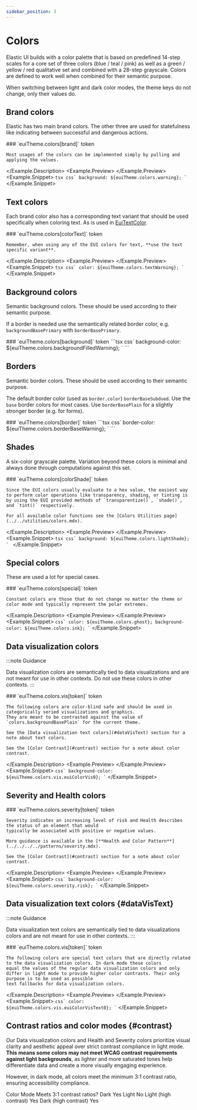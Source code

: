 ```yaml
---
sidebar_position: 3
---
```


# Colors


Elastic UI builds with a color palette that is based on predefined 14-step scales for a core set of three colors (blue / teal / pink) as well as a green / yellow / red qualitative set and combined with a 28-step grayscale.
Colors are defined to work well when combined for their semantic purpose.

When switching between light and dark color modes, the theme keys do not change, only their values do.


<ForcedColorsWarning />

## Brand colors

Elastic has two main brand colors. The other three are used for statefulness like indicating between successful and dangerous actions.


<Example>
  <Example.Description>
    ### `euiTheme.colors[brand]` <Badge color="hollow">token</Badge>

    Most usages of the colors can be implemented simply by pulling and applying the values.
  </Example.Description>
  <Example.Preview>
    <BrandColorPreview />
  </Example.Preview>
  <Example.Snippet>
    ```tsx
    css`
      background: ${euiTheme.colors.warning};
    `
    ```
  </Example.Snippet>
</Example>

<EuiSpacer />

<BrandColorsTable />

## Text colors

Each brand color also has a corresponding text variant that should be used specifically when coloring text. As is used in [EuiTextColor](../../../../components/display/text.mdx#coloring-text).


<Example>
  <Example.Description>
    ### `euiTheme.colors[colorText]` <Badge color="hollow">token</Badge>

    Remember, when using any of the EUI colors for text, **use the text specific variant**.
  </Example.Description>
  <Example.Preview>
    <TextColorPreview />
  </Example.Preview>
  <Example.Snippet>
    ```tsx
    css`
      color: ${euiTheme.colors.textWarning};
    `
    ```
  </Example.Snippet>
</Example>

<EuiSpacer />

<TextColorsTable />

## Background colors

Semantic background colors. These should be used according to their semantic purpose.

If a border is needed use the semantically related border color, e.g. `backgroundBasePrimary` with `borderBasePrimary`.


<Example>
  <Example.Description>
    ### `euiTheme.colors[background]` <Badge color="hollow">token</Badge>
  </Example.Description>
  <Example.Preview>
    <BackgroundColorPreview />
  </Example.Preview>
  <Example.Snippet>
    ```tsx
    css`
      background-color: ${euiTheme.colors.backgroundFilledWarning};
    `
    ```
  </Example.Snippet>
</Example>

<EuiSpacer />

<BackgroundColorsTable />

## Borders

Semantic border colors. These should be used according to their semantic purpose.

The default border color (used as `border.color`) `borderBaseSubdued`.
Use the `base` border colors for most cases. Use `borderBasePlain` for a slightly stronger border (e.g. for forms).


<Example>
  <Example.Description>
    ### `euiTheme.colors[border]` <Badge color="hollow">token</Badge>
  </Example.Description>
  <Example.Preview>
    <BorderColorPreview />
  </Example.Preview>
  <Example.Snippet>
    ```tsx
    css`
      border-color: ${euiTheme.colors.borderBaseWarning};
    `
    ```
  </Example.Snippet>
</Example>

<br />

<BorderColorsTable />

## Shades

A six-color grayscale palette. Variation beyond these colors is minimal and always done through computations against this set.


<Example>
  <Example.Description>
    ### `euiTheme.colors[colorShade]` <Badge color="hollow">token</Badge>

    Since the EUI colors usually evaluate to a hex value, the easiest way to perform color operations like transparency, shading, or tinting is by using the EUI provided methods of `transparentize()`, `shade()`, and `tint()` respectively.

    For all available color functions see the [Colors Utilities page](../../utilities/colors.mdx).
  </Example.Description>
  <Example.Preview>
    <ShadeColorPreview />
  </Example.Preview>
  <Example.Snippet>
    ```tsx
    css`
      background: ${euiTheme.colors.lightShade};
    `
    ```
  </Example.Snippet>
</Example>

<EuiSpacer />

<ShadeColorsTable />

## Special colors

These are used a lot for special cases.


<Example>
  <Example.Description>
    ### `euiTheme.colors[special]` <Badge color="hollow">token</Badge>

    Constant colors are those that do not change no matter the theme or color mode and typically represent the polar extremes.
  </Example.Description>
  <Example.Preview>
    <SpecialColorsPreview />
  </Example.Preview>
  <Example.Snippet>
    ```
    css`
      color: ${euiTheme.colors.ghost};
      background-color: ${euiTheme.colors.ink};
    `
    ```
  </Example.Snippet>
</Example>

<EuiSpacer />

<SpecialColorsTable />

## Data visualization colors

:::note Guidance

Data visualization colors are semantically tied to data visualizations and are not meant for use in other contexts. Do not use these colors in other contexts.
:::



<Example>
  <Example.Description>
    ### `euiTheme.colors.vis[token]` <Badge color="hollow">token</Badge>

    The following colors are color-blind safe and should be used in categorically seried visualizations and graphics.
    They are meant to be contrasted against the value of `colors.backgroundBasePlain` for the current theme.

    See the [Data visualization text colors](#dataVisText) section for a note about text colors.

    See the [Color Contrast](#contrast) section for a note about color contrast.
  </Example.Description>
  <Example.Preview>
    <DataVisColorsPreview />
  </Example.Preview>
  <Example.Snippet>
    ```
    css`
      background-color: ${euiTheme.colors.vis.euiColorVis0};
    `
    ```
  </Example.Snippet>
</Example>

<EuiSpacer />

<DataVisColorsTable />

## Severity and Health colors


<Example>
  <Example.Description>
    ### `euiTheme.colors.severity[token]` <Badge color="hollow">token</Badge>

    Severity indicates an increasing level of risk and Health describes the status of an element that would 
    typically be associated with positive or negative values.

    More guidance is available in the [**Health and Color Pattern**](../../../../patterns/severity.mdx).

    See the [Color Contrast](#contrast) section for a note about color contrast.
  </Example.Description>
  <Example.Preview>
    <SeverityColorsPreview />
  </Example.Preview>
  <Example.Snippet>
    ```
    css`
      background-color: ${euiTheme.colors.severity.risk};
    `
    ```
  </Example.Snippet>
</Example>

<EuiSpacer />

<SeverityColorsTable />


## Data visualization text colors {#dataVisText}

:::note Guidance

Data visualization text colors are semantically tied to data visualizations colors and are not meant for use in other contexts. 
:::



<Example>
  <Example.Description>
    ### `euiTheme.colors.vis[token]` <Badge color="hollow">token</Badge>

    The following colors are special text colors that are directly related to the data visualization colors. In dark mode these colors 
    equal the values of the regular data visualization colors and only differ in light mode to provide higher color contrasts. Their only purpose is to be used as possible 
    text fallbacks for data visualization colors.
  </Example.Description>
  <Example.Preview>
    <DataVisTextColorsPreview />
  </Example.Preview>
  <Example.Snippet>
    ```
    css`
      color: ${euiTheme.colors.vis.euiColorVisText0};
    `
    ```
  </Example.Snippet>
</Example>

<EuiSpacer />

<DataVisTextColorsTable />

## Contrast ratios and color modes {#contrast}

Our Data visualization colors and Health and Severity colors prioritize visual clarity and aesthetic appeal over strict contrast compliance in light mode. **This means some colors may not meet WCAG contrast requirements against light backgrounds**, as lighter and more saturated tones help differentiate data and create a more visually engaging experience.

However, in dark mode, all colors meet the minimum 3:1 contrast ratio, ensuring accessibility compliance. 


<EuiTable>
  <EuiTableHeader>
    <EuiTableHeaderCell>Color Mode</EuiTableHeaderCell>
    <EuiTableHeaderCell>Meets 3:1 contrast ratios?</EuiTableHeaderCell>
  </EuiTableHeader>
  <EuiTableRow>
    <EuiTableRowCell>Dark</EuiTableRowCell>
    <EuiTableRowCell>Yes</EuiTableRowCell>
  </EuiTableRow>
  <EuiTableRow>
    <EuiTableRowCell>Light</EuiTableRowCell>
    <EuiTableRowCell>No</EuiTableRowCell>
  </EuiTableRow>
  <EuiTableRow>
    <EuiTableRowCell>Light (high contrast)</EuiTableRowCell>
    <EuiTableRowCell>Yes</EuiTableRowCell>
  </EuiTableRow>
  <EuiTableRow>
    <EuiTableRowCell>Dark (high contrast)</EuiTableRowCell>
    <EuiTableRowCell>Yes</EuiTableRowCell>
  </EuiTableRow>
</EuiTable>
